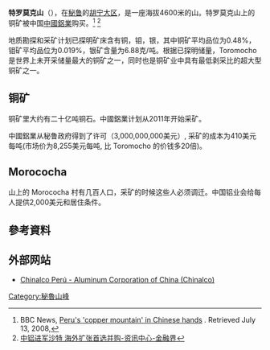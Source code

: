 '''特罗莫克山'''（{{lang-es|Toromocho}}），在[[秘鲁|秘鲁]]的[[胡宁大区|胡宁大区]]，是一座海拔4600米的山。特罗莫克山上的铜矿被中国[[中國鋁業|中國鋁業]]购买。<ref>BBC News, [http://news.bbc.co.uk/2/hi/americas/7460364.stm Peru's 'copper mountain' in Chinese hands] {{Wayback|url=http://news.bbc.co.uk/2/hi/americas/7460364.stm |date=20080924010832 }}. Retrieved July 13, 2008,</ref> <ref>[http://finance.jrj.com.cn/news/2008-05-21/000003669927.html 中铝进军沙特 海外扩张首选并购-资讯中心-金融界]</ref>

地质勘探和采矿计划已探明矿床含有铜，钼，银，其中铜矿平均品位为0.48%，钼矿平均品位为0.019%，银矿含量为6.88克/吨。根据已探明储量，Toromocho是世界上未开采储量最大的铜矿之一，同时也是铜矿业中具有最低剥采比的超大型铜矿之一。

== 铜矿 ==
铜矿里大约有二十亿吨铜石。中國鋁業计划从2011年开始采矿。

中國鋁業从秘鲁政府得到了许可（3,000,000,000美元）, 采矿的成本为410美元每吨(市场价为8,255美元每吨, 比 Toromocho 的价钱多20倍)。

== Morococha ==
山上的 Morococha 村有几百人口，采矿的时候这些人必须调迁。中国铝业会给每人提供2,000美元和居住条件。

== 參考資料 ==
{{Reflist}}

== 外部网站 ==
*[http://www.perucopper.com/index.php?idioma=english Chinalco Perú - Aluminum Corporation of China (Chinalco)] {{Wayback|url=http://www.perucopper.com/index.php?idioma=english |date=20110430191446 }}{{en}}

{{DEFAULTSORT:toromocho}}
[[Category:秘魯山峰|Category:秘魯山峰]]
{{peru-geo-stub}}
